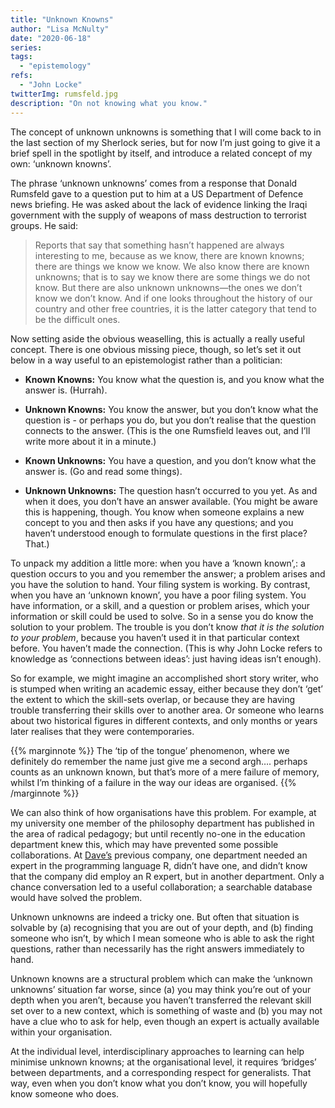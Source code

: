 ```yaml
---
title: "Unknown Knowns"
author: "Lisa McNulty"
date: "2020-06-18"
series:
tags: 
  - "epistemology"
refs:
  - "John Locke"
twitterImg: rumsfeld.jpg
description: "On not knowing what you know."
---
```




The concept of unknown unknowns is something that I will come back to in the last section of my Sherlock series, but for now I’m just going to give it a brief spell in the spotlight by itself, and introduce a related concept of my own: ‘unknown knowns’.

The phrase ‘unknown unknowns’ comes from a response that Donald Rumsfeld gave to a question put to him at a US Department of Defence news briefing. He was asked about the lack of evidence linking the Iraqi government with the supply of weapons of mass destruction to terrorist groups. He said:

> Reports that say that something hasn't happened are always interesting
> to me, because as we know, there are known knowns; there are things we
> know we know. We also know there are known unknowns; that is to say we
> know there are some things we do not know. But there are also unknown
> unknowns—the ones we don't know we don't know. And if one looks
> throughout the history of our country and other free countries, it is
> the latter category that tend to be the difficult ones.

Now setting aside the obvious weaselling, this is actually a really useful concept. There is one obvious missing piece, though, so let’s set it out below in a way useful to an epistemologist rather than a politician:

 - **Known Knowns:** You know what the question is, and you know what the
   answer is. (Hurrah).
    
 - **Unknown Knowns:** You know the answer, but you don’t know what the question is - or perhaps you do, but you don’t realise that the question connects to the answer.  (This is the one Rumsfield leaves out, and I'll write more about it in a minute.)
   
 -  **Known Unknowns:** You have a question, and you don’t know what the
   answer is. (Go and read some things).
   
  - **Unknown Unknowns:** The question hasn’t occurred to you yet. As and
   when it does, you don’t have an answer available. (You might be aware
   this is happening, though. You know when someone explains a new
   concept to you and then asks if you have any questions; and you
   haven’t understood enough to formulate questions in the first place?
   That.)

To unpack my addition a little more: when you have a ‘known known’,: a question occurs to you and you remember the answer; a problem arises and you have the solution to hand. Your filing system is working. By contrast, when you have an ‘unknown known’, you have a poor filing system. You have information, or a skill, and a question or problem arises, which your information or skill could be used to solve. So in a sense you do know the solution to your problem. The trouble is you don’t know *that it is the solution to your problem*, because you haven’t used it in that particular context before. You haven’t made the connection. (This is why John Locke refers to knowledge as ‘connections between ideas’: just having ideas isn’t enough).

So for example, we might imagine an accomplished short story writer, who is stumped when writing an academic essay, either because they don’t ‘get’ the extent to which the skill-sets overlap, or because they are having trouble transferring their skills over to another area. Or someone who learns about two historical figures in different contexts, and only months or years later realises that they were contemporaries.

{{% marginnote %}} The ‘tip of the tongue’ phenomenon, where we definitely do remember the name just give me a second argh.... perhaps counts as an unknown known, but that’s more of a mere failure of memory, whilst I’m thinking of a failure in the way our ideas are organised.   {{% /marginnote %}}

We can also think of how organisations have this problem. For example, at my university one member of the philosophy department has published in the area of radical pedagogy; but until recently no-one in the education department knew this, which may have prevented some possible collaborations. At [Dave’s](https://notebook.davidrickmann.co.uk) previous company, one department needed an expert in the programming language R, didn’t have one, and didn’t know that the company did employ an R expert, but in another department. Only a chance conversation led to a useful collaboration; a searchable database would have solved the problem.

Unknown unknowns are indeed a tricky one. But often that situation is solvable by (a) recognising that you are out of your depth, and (b) finding someone who isn’t, by which I mean someone who is able to ask the right questions, rather than necessarily has the right answers immediately to hand.

Unknown knowns are a structural problem which can make the ‘unknown unknowns’ situation far worse, since (a) you may think you’re out of your depth when you aren’t, because you haven’t transferred the relevant skill set over to a new context, which is something of waste and (b) you may not have a clue who to ask for help, even though an expert is actually available within your organisation.

At the individual level, interdisciplinary approaches to learning can help minimise unknown knowns; at the organisational level, it requires ‘bridges’ between departments, and a corresponding respect for generalists. That way, even when you don’t know what you don’t know, you will hopefully know someone who does.